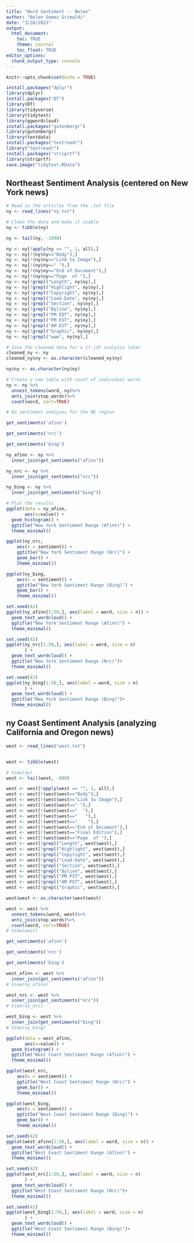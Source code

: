 ```yaml
---
title: "Word Sentiment -- Belen"
author: "Belen Gomez Grimaldi"
date: "3/28/2021"
output:
  html_document:
    toc: TRUE
    theme: journal
    toc_float: TRUE
editor_options: 
  chunk_output_type: console
---
```



```r
knitr::opts_chunk$set(echo = TRUE)
```


```r
install.packages("dplyr")
library(dplyr)
install.packages("DT")
library(DT)
library(tidyverse)
library(tidytext)
library(ggwordcloud)
install.packages("gutenbergr") 
library(gutenbergr)
library(textdata)
install.packages("textreadr")
library("textreadr")
install.packages("striprtf")
library(striprtf)
save.image("tidytext.RData")

```

## Northeast Sentiment Analysis (centered on New York news)
```r
# Read in the articles from the .txt file
ny <- read_lines("ny.txt")

# Clean the data and make it usable
ny <- tibble(ny)

ny <- tail(ny, -1098)

ny <- ny[!apply(ny == "", 1, all),]
ny <- ny[!(ny$ny=="Body"),]
ny <- ny[!(ny$ny=="Link to Image"),]
ny <- ny[!(ny$ny==" "),]
ny <- ny[!(ny$ny=="End of Document"),]
ny <- ny[!(ny$ny=="Page  of "),]
ny <- ny[!grepl("Length", ny$ny),]
ny <- ny[!grepl("Highlight", ny$ny),]
ny <- ny[!grepl("Copyright", ny$ny),]
ny <- ny[!grepl("Load-Date", ny$ny),]
ny <- ny[!grepl("Section", ny$ny),]
ny <- ny[!grepl("Byline", ny$ny),]
ny <- ny[!grepl("PM EDT", ny$ny),]
ny <- ny[!grepl("PM EST", ny$ny),]
ny <- ny[!grepl("AM EST", ny$ny),]
ny <- ny[!grepl("Graphic", ny$ny),]
ny <- ny[!grepl("www", ny$ny),]

# Save the cleaned data for a tf-idf analysis later
cleaned_ny <- ny
cleaned_ny$ny <- as.character(cleaned_ny$ny)

ny$ny <- as.character(ny$ny)

# Create a new table with count of individual words
ny <- ny %>%
  unnest_tokens(word, ny)%>%
  anti_join(stop_words)%>% 
  count(word, sort=TRUE)

# Do sentiment analyses for the NE region

get_sentiments('afinn') 

get_sentiments('nrc')

get_sentiments('bing')

ny_afinn <- ny %>%
  inner_join(get_sentiments("afinn"))

ny_nrc <- ny %>%
  inner_join(get_sentiments("nrc"))

ny_bing <- ny %>%
  inner_join(get_sentiments("bing"))

# Plot the results
ggplot(data = ny_afinn, 
       aes(x=value)) +
  geom_histogram() +
  ggtitle("New York Sentiment Range (Afinn)") +
  theme_minimal()

ggplot(ny_nrc, 
    aes(x = sentiment)) + 
    ggtitle("New York Sentiment Range (Nrc)") +
    geom_bar() +
    theme_minimal()

ggplot(ny_bing, 
    aes(x = sentiment)) + 
    ggtitle("New York Sentiment Range (Bing)") +
    geom_bar() +
    theme_minimal()

set.seed(42)
ggplot(ny_afinn[1:50,], aes(label = word, size = n)) +
  geom_text_wordcloud() +
  ggtitle("New York Sentiment Range (Afinn)") +
  theme_minimal()

set.seed(42)
ggplot(ny_nrc[1:50,], aes(label = word, size = n)
       ) +
  geom_text_wordcloud() +
  ggtitle("New York Sentiment Range (Nrc)")+
  theme_minimal()

set.seed(42)
ggplot(ny_bing[1:50,], aes(label = word, size = n)
       ) +
  geom_text_wordcloud() +
  ggtitle("New York Sentiment Range (Bing)")+
  theme_minimal()


```


## ny Coast Sentiment Analysis (analyzing California and Oregon news)
```r
west <- read_lines("west.txt")


west <- tibble(west)

# View(ny)
west <- tail(west, -800)

west <- west[!apply(west == "", 1, all),]
west <- west[!(west$west=="Body"),]
west <- west[!(west$west=="Link to Image"),]
west <- west[!(west$west==" "),]
west <- west[!(west$west=="  "),]
west <- west[!(west$west=="   "),]
west <- west[!(west$west=="    "),]
west <- west[!(west$west=="End of Document"),]
west <- west[!(west$west=="Final Edition"),]
west <- west[!(west$west=="Page  of "),]
west <- west[!grepl("Length", west$west),]
west <- west[!grepl("Highlight", west$west),]
west <- west[!grepl("Copyright", west$west),]
west <- west[!grepl("Load-Date", west$west),]
west <- west[!grepl("Section", west$west),]
west <- west[!grepl("Byline", west$west),]
west <- west[!grepl("PM PST", west$west),]
west <- west[!grepl("AM PST", west$west),]
west <- west[!grepl("Graphic", west$west),]

west$west <- as.character(west$west)

west <- west %>%
  unnest_tokens(word, west)%>%
  anti_join(stop_words)%>% 
  count(word, sort=TRUE)
# View(west)

get_sentiments('afinn') 

get_sentiments('nrc')

get_sentiments('bing')

west_afinn <- west %>%
  inner_join(get_sentiments("afinn"))
# View(ny_afinn)

west_nrc <- west %>%
  inner_join(get_sentiments("nrc"))
# View(ny_nrc)

west_bing <- west %>%
  inner_join(get_sentiments("bing"))
# View(ny_bing)

ggplot(data = west_afinn, 
       aes(x=value)) +
  geom_histogram() +
  ggtitle("West Coast Sentiment Range (Afinn)") +
  theme_minimal()

ggplot(west_nrc, 
    aes(x = sentiment)) + 
    ggtitle("West Coast Sentiment Range (Nrc)") +
    geom_bar() +
    theme_minimal()

ggplot(west_bing, 
    aes(x = sentiment)) + 
    ggtitle("West Coast Sentiment Range (Bing)") +
    geom_bar() +
    theme_minimal()

set.seed(42)
ggplot(west_afinn[1:50,], aes(label = word, size = n)) +
  geom_text_wordcloud() +
  ggtitle("West Coast Sentiment Range (Afinn)") +
  theme_minimal()

set.seed(42)
ggplot(west_nrc[1:50,], aes(label = word, size = n)
       ) +
  geom_text_wordcloud() +
  ggtitle("West Coast Sentiment Range (Nrc)")+
  theme_minimal()

set.seed(42)
ggplot(west_bing[1:50,], aes(label = word, size = n)
       ) +
  geom_text_wordcloud() +
  ggtitle("West Coast Sentiment Range (Bing)")+
  theme_minimal()



```